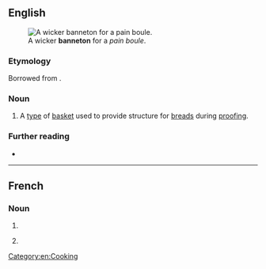 ==English==
[[File:M0354_57-6-107_1.jpg|thumb|A wicker '''banneton''' for a ''pain boule''.]]

===Etymology===
Borrowed from {{bor|en|fr|banneton}}.

===Noun===
{{en-noun}}

# A [[type]] of [[basket]] used to provide structure for [[bread]]s during [[proofing]].
#: {{syn|en|brotform|proofing basket}}

[[Category:en:Cooking]]

===Further reading===
* {{pedia|proofing (baking technique)}}

----

==French==

===Noun===
{{fr-noun|m}}

# {{l|en|keepnet}}
# {{l|en|banneton}} {{gloss|basket used to provide structure for breads during proofing}}